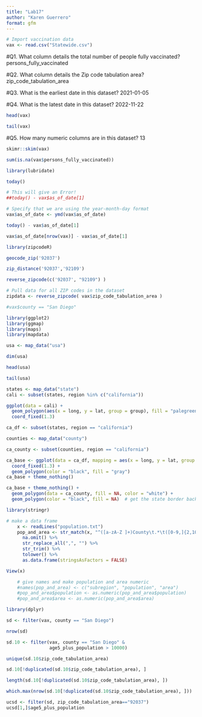 ```yaml
---
title: "Lab17"
author: "Karen Guerrero"
format: gfm
---
```

```r
# Import vaccination data
vax <- read.csv("Statewide.csv")
```

#Q1. What column details the total number of people fully vaccinated?
persons_fully_vaccinated

#Q2. What column details the Zip code tabulation area? 
zip_code_tabulation_area

#Q3. What is the earliest date in this dataset?
2021-01-05

#Q4. What is the latest date in this dataset? 
2022-11-22


```r
head(vax)
```
```r
tail(vax)
```

#Q5. How many numeric columns are in this dataset?
13

```r
skimr::skim(vax)
```


```r
sum(is.na(vax$persons_fully_vaccinated))
```


```r
library(lubridate)
```

```r
today()
```

```r
# This will give an Error!
##today() - vax$as_of_date[1]
```

```r
# Specify that we are using the year-month-day format
vax$as_of_date <- ymd(vax$as_of_date)
```

```r
today() - vax$as_of_date[1]
```

```r
vax$as_of_date[nrow(vax)] - vax$as_of_date[1]
```

```r
library(zipcodeR)
```

```r
geocode_zip('92037')
```

```r
zip_distance('92037','92109')
```

```r
reverse_zipcode(c('92037', "92109") )
```

```r
# Pull data for all ZIP codes in the dataset
zipdata <- reverse_zipcode( vax$zip_code_tabulation_area )
```


```r
#vax$county == "San Diego"
```

```r
library(ggplot2)
library(ggmap)
library(maps)
library(mapdata)
```

```r
usa <- map_data("usa")
```

```r
dim(usa)
```

```r
head(usa)
```
```r
tail(usa)
```

```r
states <- map_data("state")
cali <- subset(states, region %in% c("california"))
```

```r
ggplot(data = cali) + 
  geom_polygon(aes(x = long, y = lat, group = group), fill = "palegreen", color = "black") + 
  coord_fixed(1.3)
```

```r
ca_df <- subset(states, region == "california")
```

```r
counties <- map_data("county")
```

```r
ca_county <- subset(counties, region == "california")
```

```r
ca_base <- ggplot(data = ca_df, mapping = aes(x = long, y = lat, group = group)) + 
  coord_fixed(1.3) + 
  geom_polygon(color = "black", fill = "gray")
ca_base + theme_nothing()
```

```r
ca_base + theme_nothing() + 
  geom_polygon(data = ca_county, fill = NA, color = "white") +
  geom_polygon(color = "black", fill = NA)  # get the state border back on top
```


```r
library(stringr)
```

```r
# make a data frame
    x <- readLines("population.txt")
    pop_and_area <- str_match(x, "^([a-zA-Z ]+)County\t.*\t([0-9,]{2,10})\t([0-9,]{2,10}) sq mi$")[, -1] %>%
      na.omit() %>%
      str_replace_all(",", "") %>% 
      str_trim() %>%
      tolower() %>%
      as.data.frame(stringsAsFactors = FALSE)
```

```r
View(x)
```


```r
    # give names and make population and area numeric
    #names(pop_and_area) <- c("subregion", "population", "area")
    #pop_and_area$population <- as.numeric(pop_and_area$population)
    #pop_and_area$area <- as.numeric(pop_and_area$area)
```










```r
library(dplyr)
```

```r
sd <- filter(vax, county == "San Diego")
```

```r
nrow(sd)
```

```r
sd.10 <- filter(vax, county == "San Diego" &
                age5_plus_population > 10000)
```

```r
unique(sd.10$zip_code_tabulation_area)
```

```r
sd.10[!duplicated(sd.10$zip_code_tabulation_area), ]
```

```r
length(sd.10[!duplicated(sd.10$zip_code_tabulation_area), ])
```

```r
which.max(nrow(sd.10[!duplicated(sd.10$zip_code_tabulation_area), ]))
```

```r
ucsd <- filter(sd, zip_code_tabulation_area=="92037")
ucsd[1,]$age5_plus_population
```
